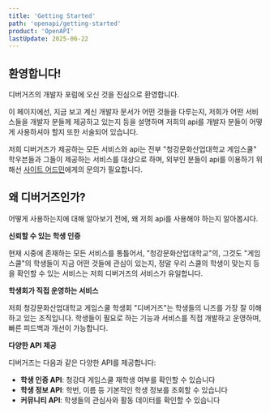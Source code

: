 ```yaml
---
title: 'Getting Started'
path: 'openapi/getting-started'
product: 'OpenAPI'
lastUpdate: 2025-06-22
---
```


## 환영합니다!

디버거즈의 개발자 포럼에 오신 것을 진심으로 환영합니다.

이 페이지에선, 지금 보고 계신 개발자 문서가 어떤 것들을 다루는지,
저희가 어떤 서비스들을 개발자 분들께 제공하고 있는지 등을 설명하며
저희의 api를 개발자 분들이 어떻게 사용하셔야 할지 또한 서술되어 있습니다.

저희 디버거즈가 제공하는 모든 서비스와 api는 전부 "청강문화산업대학교 게임스쿨" 학우븐들과
그들이 제공하는 서비스를 대상으로 하며, 외부인 분들이 api를 이용하기 위해선 [사이트 어드민](https://ckdebuggers.channel.io)에게의
문의가 필요합니다.

## 왜 디버거즈인가?

어떻게 사용하는지에 대해 알아보기 전에, 왜 저희 api를 사용해야 하는지 알아봅시다.

**신뢰할 수 있는 학생 인증**

현재 시중에 존재하는 모든 서비스를 통틀어서, "청강문화산업대학교"의, 그것도 "게임스쿨"의 학생들이
지금 어떤 것들에 관심이 있는지, 정말 우리 스쿨의 학생이 맞는지 등을 확인할 수 있는 서비스는
저희 디버거즈의 서비스가 유일합니다.

**학생회가 직접 운영하는 서비스**

저희 청강문화산업대학교 게임스쿨 학생회 "디버거즈"는 학생들의 니즈를 가장 잘 이해하고 있는 조직입니다.
학생들이 필요로 하는 기능과 서비스를 직접 개발하고 운영하며, 빠른 피드백과 개선이 가능합니다.

**다양한 API 제공**

디버거즈는 다음과 같은 다양한 API를 제공합니다:

- **학생 인증 API**: 청강대 게임스쿨 재학생 여부를 확인할 수 있습니다
- **학생 정보 API**: 학번, 이름 등 기본적인 학생 정보를 조회할 수 있습니다
- **커뮤니티 API**: 학생들의 관심사와 활동 데이터를 확인할 수 있습니다
